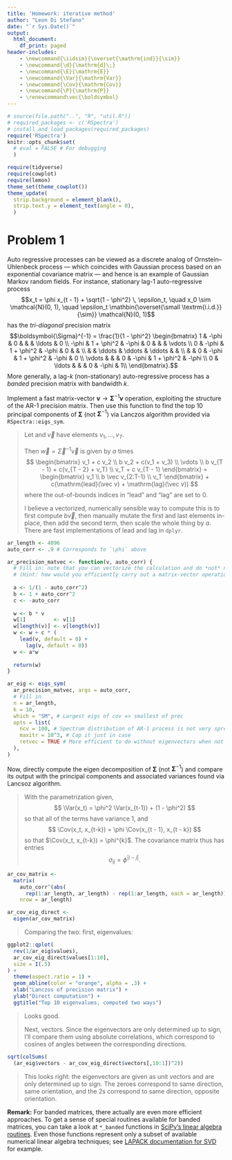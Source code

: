 ```yaml
---
title: 'Homework: iterative method'
author: "Leon Di Stefano"
date: "`r Sys.Date()`"
output:
  html_document:
    df_print: paged
header-includes:
    - \newcommand{\iidsim}{\overset{\mathrm{ind}}{\sim}}
    - \newcommand{\d}{\mathrm{d}\;}
    - \newcommand{\E}{\mathrm{E}}
    - \newcommand{\Var}{\mathrm{Var}}
    - \newcommand{\Cov}{\mathrm{Cov}}
    - \newcommand{\P}{\mathrm{P}}
    - \renewcommand\vec{\boldsymbol}
---
```


```r
# source(file.path("..", "R", "util.R"))
# required_packages <- c('RSpectra')
# install_and_load_packages(required_packages)
require('RSpectra')
knitr::opts_chunk$set(
  # eval = FALSE # For debugging
  )

require(tidyverse)
require(cowplot)
require(lemon)
theme_set(theme_cowplot())
theme_update(
  strip.background = element_blank(),
  strip.text.y = element_text(angle = 0),
  )
```

# Problem 1
Auto regressive processes can be viewed as a discrete analog of Ornstein–Uhlenbeck process &mdash; which coincides with Gaussian process based on an exponential covariance matrix &mdash; and hence is an example of Gaussian Markov random fields.
For instance, stationary lag-1 auto-regressive process 
$$x_t = \phi x_{t - 1} + \sqrt{1 - \phi^2} \, \epsilon_t, 
  \quad x_0 \sim \mathcal{N}(0, 1), 
  \quad \epsilon_t \mathbin{\overset{\small \textrm{i.i.d.}}{\sim}} \mathcal{N}(0, 1)$$
has the _tri-diagonal_ precision matrix
$$\boldsymbol{\Sigma}^{-1} = \frac{1}{1 - \phi^2} 
  \begin{bmatrix} 
  1 & -\phi & 0 & & & \ldots & 0 \\
  -\phi & 1 + \phi^2 & -\phi & 0 & & & \vdots \\
  0 & -\phi & 1 + \phi^2 & -\phi & 0 & & \\
    & & \ddots & \ddots & \ddots & & \\
    & & 0 & -\phi & 1 + \phi^2 & -\phi & 0 \\
  \vdots & &   & 0 & -\phi & 1 + \phi^2 & -\phi \\
  0 & \ldots &   &   & 0 & -\phi & 1\\
  \end{bmatrix}.$$
More generally, a lag-$k$ (non-stationary) auto-regressive process has a _banded_ precision matrix with bandwidth $k$.

Implement a fast matrix-vector $\boldsymbol{v} \to \boldsymbol{\Sigma}^{-1} \boldsymbol{v}$ operation, exploiting the structure of the AR-1 precision matrix.
Then use this function to find the top 10 principal components of $\boldsymbol{\Sigma}$ (not $\boldsymbol{\Sigma}^{-1}$) via Lanczos algorithm provided via `RSpectra::eigs_sym`.

> Let
> \begin{align}
a &= \frac{1}{1 - \phi^2} \\
b &= 1 + \phi^2 \\
c &= -\phi
> \end{align}
> and $\vec v$ have elements $v_1, \ldots, v_T$.
>
> Then $\vec w = \vec \Sigma^{-1} \vec v$ is given by $a$ times
$$
\begin{bmatrix} 
v_1 + c v_2 \\
b v_2 + c(v_1 + v_3) \\
\vdots \\
b v_{T - 1} + c(v_{T - 2} + v_T) \\
v_T + c v_{T - 1}
\end{bmatrix}
=
\begin{bmatrix} 
v_1 \\
b \vec v_{2:T-1} \\
v_T
\end{bmatrix}
+
c(\mathrm{lead}(\vec v) + \mathrm{lag}(\vec v))
$$
> where the out-of-bounds indices in "lead" and "lag" are set to 0.
>
> I believe a vectorized, numerically sensible way to compute this is to first compute $b\vec v$, then manually mutate the first and last elements in-place, then add the second term, then scale the whole thing by $a$. There are fast implementations of lead and lag in `dplyr`.

```r
ar_length <- 4096
auto_corr <- .9 # Corresponds to `\phi` above

ar_precision_matvec <- function(v, auto_corr) {
  # Fill in: note that you can vectorize the calculation and do *not* need a for-loop. 
  # (Hint: how would you efficiently carry out a matrix-vector operation if the matrix has non-zero entries only along the sub or super diagonal?)
  
  a <- 1/(1 - auto_corr^2)
  b <- 1 + auto_corr^2
  c <- -auto_corr
  
  w <- b * v
  w[1]         <- v[1]
  w[length(v)] <- v[length(v)]
  w <- w + c * (
    lead(v, default = 0) + 
      lag(v, default = 0))
  w <- a*w
  
  return(w)
}

ar_eig <- eigs_sym(
  ar_precision_matvec, args = auto_corr,
  # Fill in
  n = ar_length,
  k = 10,
  which = "SM", # Largest eigs of cov => smallest of prec
  opts = list(
    ncv = 100, # Spectrum distribution of AR-1 process is not very spread out on the extreme ends and is actually a hard case for Lanczos. So it helps to have more Lanczos vectors than the default for faster convergence.
    maxitr = 10^3, # Cap it just in case
    retvec = TRUE # More efficient to do without eigenvectors when not needed
  ),
)
```

Now, directly compute the eigen decomposition of $\boldsymbol{\Sigma}$ (not $\boldsymbol{\Sigma}^{-1}$) and compare its output with the principal components and associated variances found via Lancsoz algorithm.

> With the parametrization given, 
$$
\Var(x_t) = \phi^2 \Var(x_{t-1}) + (1 - \phi^2)
$$
so that all of the terms have variance 1, and
$$
\Cov(x_t, x_{t-k}) = \phi \Cov(x_{t - 1}, x_{t - k})
$$
so that $\Cov(x_t, x_{t-k}) = \phi^{k}$.
The covariance matrix thus has entries
$$ \sigma_{ij} = \phi^{|i - j|}.$$

```r
ar_cov_matrix <-
  matrix(
    auto_corr^(abs(
      rep(1:ar_length, ar_length) - rep(1:ar_length, each = ar_length))),
    nrow = ar_length)

ar_cov_eig_direct <-
  eigen(ar_cov_matrix)
```

> Comparing the two: first, eigenvalues:

```r
ggplot2::qplot(
  rev(1/ar_eig$values),
  ar_cov_eig_direct$values[1:10],
  size = I(.5)
) +
  theme(aspect.ratio = 1) +
  geom_abline(color = "orange", alpha = .3) +
  xlab("Lanczos of precision matrix") +
  ylab("Direct computation") +
  ggtitle("Top 10 eigenvalues, computed two ways")
```
> Looks good.
>
> Next, vectors. Since the eigenvectors are only determined up to sign, I'll compare them using absolute correlations, which correspond to cosines of angles between the corresponding directions.

```r
sqrt(colSums(
  (ar_eig$vectors - ar_cov_eig_direct$vectors[,10:1])^2))
```

> This looks right: the eigenvectors are given as unit vectors and are only determined up to sign. The zeroes correspond to same direction, same orientation, and the 2s correspond to same direction, opposite orientation.

**Remark:** 
For banded matrices, there actually are even more efficient approaches.
To get a sense of special routines available for banded matrices, you can take a look at `*_banded` functions in [SciPy's linear algebra routines](https://docs.scipy.org/doc/scipy/reference/linalg.html).
Even those functions represent only a subset of available numerical linear algebra techniques; see
[LAPACK documentation for SVD](https://www.netlib.org/lapack/lug/node32.html) for example.

